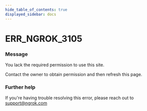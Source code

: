 ```yaml
---
hide_table_of_contents: true
displayed_sidebar: docs
---
```



# ERR_NGROK_3105

### Message

You lack the required permission to use this site.

Contact the owner to obtain permission and then refresh this page.

### Further help

If you're having trouble resolving this error, please reach out to [support@ngrok.com](mailto:support@ngrok.com?subject=Help%20with%20ERR_NGROK_3105)

<ErrorDetails error="err_ngrok_3105" />
